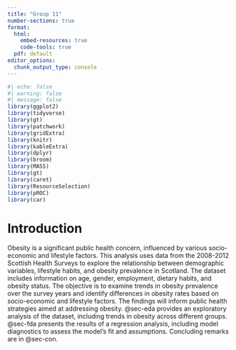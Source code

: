 ```yaml
---
title: "Group 11"
number-sections: true
format: 
  html:
    embed-resources: true
    code-tools: true
  pdf: default
editor_options: 
  chunk_output_type: console
---
```

```r
#| echo: false
#| warning: false
#| message: false
library(ggplot2)
library(tidyverse)
library(gt)
library(patchwork)
library(gridExtra)
library(knitr)
library(kableExtra)
library(dplyr)
library(broom)
library(MASS)
library(gt)
library(caret)
library(ResourceSelection)
library(pROC)
library(car)
```
# Introduction{#sec-intro}
Obesity is a significant public health concern, influenced by various socio-economic and lifestyle factors. This analysis uses data from the 2008-2012 Scottish Health Surveys to explore the relationship between demographic variables, lifestyle habits, and obesity prevalence in Scotland. The dataset includes information on age, gender, employment, dietary habits, and obesity status.
The objective is to examine trends in obesity prevalence over the survey years and identify differences in obesity rates based on socio-economic and lifestyle factors. The findings will inform public health strategies aimed at addressing obesity.
@sec-eda provides an exploratory analysis of the dataset, including trends in obesity across different groups. @sec-fda presents the results of a regression analysis, including model diagnostics to assess the model's fit and assumptions. Concluding remarks are in @sec-con.

